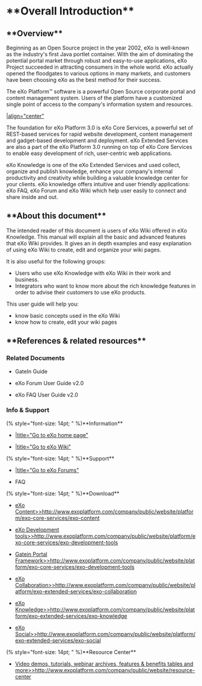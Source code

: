 = **Overall Introduction** =

== **Overview** ==

Beginning as an Open Source project in the year 2002, eXo is well-known as the industry's first Java portlet container. With the aim of dominating the potential portal market through robust and easy-to-use applications, eXo Project succeeded in attracting consumers in the whole world. eXo actually opened the floodgates to various options in many markets, and customers have been choosing eXo as the best method for their success. 

The eXo Platform™ software is a powerful Open Source corporate portal and content management system. Users of the platform have a customized single point of access to the company's information system and resources. 

[[image:images/eXoServiceschart.png||align="center"]]

The foundation for eXo Platform 3.0 is eXo Core Services, a powerful set of REST-based services for rapid website development, content management and gadget-based development and deployment. eXo Extended Services are also a part of the eXo Platform 3.0 running on top of eXo Core Services to enable easy development of rich, user-centric web applications. 

eXo Knowledge is one of the eXo Extended Services and used collect, organize and publish knowledge, enhance your company's internal productivity and creativity while building a valuable knowledge center for your clients. eXo knowledge offers intuitive and user friendly applications: eXo FAQ, eXo Forum and eXo Wiki which help user easily to connect and share inside and out.

== **About this document** ==

The intended reader of this document is users of eXo Wiki offered in eXo Knowledge. This manual will explain all the basic and advanced features that eXo Wiki provides. It gives an in depth examples and easy explanation of using eXo Wiki to create, edit and organize your wiki pages.

It is also useful for the following groups:

* Users who use eXo Knowledge with eXo Wiki in their work and business.
* Integrators who want to know more about the rich knowledge features in order to advise their customers to use eXo products.

This user guide will help you:

* know basic concepts used in the eXo Wiki
* know how to create, edit your wiki pages

== **References & related resources** ==

=== Related Documents ===


* GateIn Guide

* eXo Forum User Guide v2.0

* eXo FAQ User Guide v2.0


=== Info & Support ===

(% style="font-size: 14pt; " %)**Information**

* [[eXo Home Page>>http://www.exoplatform.com/||title="Go to eXo home page"]]

* [[eXo Wiki>>http://wiki.exoplatform.com/xwiki/bin/view/Main/WebHome/||title="Go to eXo Wiki"]]

(% style="font-size: 14pt; " %)**Support**

* [[Forums>>http://forums.exoplatform.org/||title="Go to eXo Forums"]]

* FAQ

(% style="font-size: 14pt; " %)**Download**

* [[eXo Content>>http://www.exoplatform.com/company/public/website/platform/exo-core-services/exo-content]]

* [[eXo Development tools>>http://www.exoplatform.com/company/public/website/platform/exo-core-services/exo-development-tools]]

* [[Gatein Portal Framework>>http://www.exoplatform.com/company/public/website/platform/exo-core-services/exo-development-tools]]

* [[eXo Collaboration>>http://www.exoplatform.com/company/public/website/platform/exo-extended-services/exo-collaboration]]

* [[eXo Knowledge>>http://www.exoplatform.com/company/public/website/platform/exo-extended-services/exo-knowledge]]

* [[eXo Social>>http://www.exoplatform.com/company/public/website/platform/exo-extended-services/exo-social]]

(% style="font-size: 14pt; " %)**Resource Center**

* [[Video demos, tutorials, webinar archives, features & benefits tables and more>>http://www.exoplatform.com/company/public/website/resource-center]]
